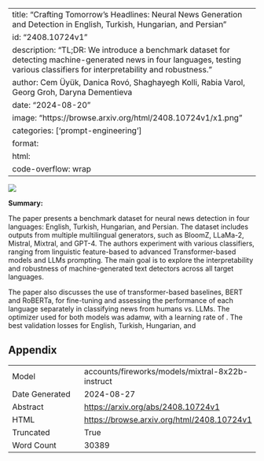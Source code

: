 
---
title: "Crafting Tomorrow's Headlines: Neural News Generation and Detection in English, Turkish, Hungarian, and Persian"
id: "2408.10724v1"
description: "TL;DR: We introduce a benchmark dataset for detecting machine-generated news in four languages, testing various classifiers for interpretability and robustness."
author: Cem Üyük, Danica Rovó, Shaghayegh Kolli, Rabia Varol, Georg Groh, Daryna Dementieva
date: "2024-08-20"
image: "https://browse.arxiv.org/html/2408.10724v1/x1.png"
categories: ['prompt-engineering']
format:
  html:
    code-overflow: wrap
---

![](https://browse.arxiv.org/html/2408.10724v1/x1.png)

**Summary:**

The paper presents a benchmark dataset for neural news detection in four languages: English, Turkish, Hungarian, and Persian. The dataset includes outputs from multiple multilingual generators, such as BloomZ, LLaMa-2, Mistral, Mixtral, and GPT-4. The authors experiment with various classifiers, ranging from linguistic feature-based to advanced Transformer-based models and LLMs prompting. The main goal is to explore the interpretability and robustness of machine-generated text detectors across all target languages.

The paper also discusses the use of transformer-based baselines, BERT and RoBERTa, for fine-tuning and assessing the performance of each language separately in classifying news from humans vs. LLMs. The optimizer used for both models was adamw, with a learning rate of . The best validation losses for English, Turkish, Hungarian, and

## Appendix

|          |          |
|----------|----------|
| Model     | accounts/fireworks/models/mixtral-8x22b-instruct       |
| Date Generated     | 2024-08-27       |
| Abstract | [https://arxiv.org/abs/2408.10724v1](https://arxiv.org/abs/2408.10724v1)        |
| HTML     | [https://browse.arxiv.org/html/2408.10724v1](https://browse.arxiv.org/html/2408.10724v1)       |
| Truncated       | True       |
| Word Count       | 30389       |